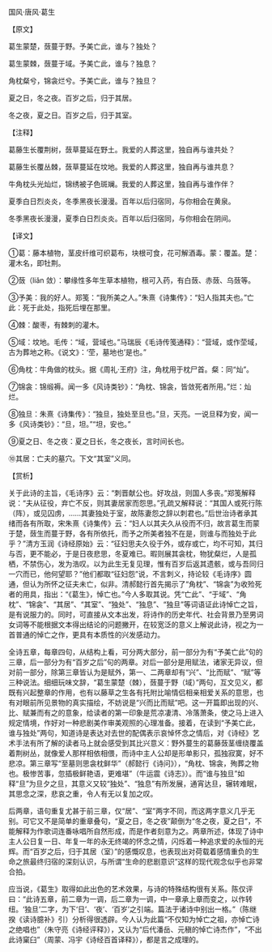 

国风·唐风·葛生

【原文】

葛生蒙楚，蔹蔓于野。予美亡此，谁与？独处？

葛生蒙棘，蔹蔓于域。予美亡此，谁与？独息？

角枕粲兮，锦衾烂兮。予美亡此，谁与？独旦？

夏之日，冬之夜。百岁之后，归于其居。

冬之夜，夏之日。百岁之后，归于其室。

【注释】

葛藤生长覆荆树，蔹草蔓延在野土。我爱的人葬这里，独自再与谁共处？

葛藤生长覆丛棘，蔹草蔓延在坟地。我爱的人葬这里，独自再与谁共息？

牛角枕头光灿烂，锦绣被子色斑斓。我爱的人葬这里，独自再与谁作伴？

夏季白日烈炎炎，冬季黑夜长漫漫。百年以后归宿同，与你相会在黄泉。

冬季黑夜长漫漫，夏季白日烈炎炎。百年以后归宿同，与你相会在阴间。

【译文】

①葛：藤本植物，茎皮纤维可织葛布，块根可食，花可解酒毒。蒙：覆盖。楚：灌木名，即牡荆。

②蔹（liǎn 敛）：攀缘性多年生草本植物，根可入药，有白蔹、赤蔹、乌蔹等。

③予美：我的好人。郑笺：“我所美之人。”朱熹《诗集传》：“妇人指其夫也。”亡此：死于此处，指死后埋在那里。

④棘：酸枣，有棘刺的灌木。

⑤域：坟地。毛传：“域，营域也。”马瑞辰《毛诗传笺通释》：“营域，或作茔域，古为葬地之称。《说文》：‘茔，墓地也’是也。”

⑥角枕：牛角做的枕头。据《周礼·王府》注，角枕用于枕尸首。粲：同“灿”。

⑦锦衾：锦缎褥。闻一多《风诗类钞》：“角枕、锦衾，皆敛死者所用。”烂：灿烂。

⑧独旦：朱熹《诗集传》：“独旦，独处至旦也。”旦，天亮。一说旦释为安，闻一多《风诗类钞》：“旦，坦。”“坦，安也。”

⑨夏之日、冬之夜：夏之日长，冬之夜长，言时间长也。

⑩其居：亡夫的墓穴。下文“其室”义同。

【赏析】

关于此诗的主旨，《毛诗序》云：“刺晋献公也。好攻战，则国人多丧。”郑笺解释说：“夫从征役，弃亡不反，则其妻居家而怨思。”孔疏又解释说：“其国人或死行陈（阵），或见囚虏，……其妻独处于室，故陈妻怨之辞以刺君也。”后世治诗者承其绪而各有所取，宋朱熹《诗集传》云：“妇人以其夫久从役而不归，故言葛生而蒙于楚，蔹生而蔓于野，各有所依托，而予之所美者独不在是，则谁与而独处于此乎？”清方玉润《诗经原始》云：“征妇思夫久役于外，或存或亡，均不可知，其归与否，更不能必，于是日夜悲思，冬夏难已。暇则展其衾枕，物犹粲烂，人是孤栖，不禁伤心，发为浩叹。以为此生无复见理，惟有百岁后返其遗骸，或与吾同归一穴而已，他何望耶？”他们都取“征妇怨”说，不言刺义，持论较《毛诗序》圆通，但认为所怀之征夫未亡，似非。清郝懿行首先揭示了“角枕”、“锦衾”为收殓死者的用具，指出：“《葛生》，悼亡也。”今人多取其说。凭“亡此”、“于域”、“角枕”、“锦衾”、“其居”、“其室”、“独处”、“独息”、“独旦”等词语证此诗悼亡之旨，是有说服力的。同时，可直接从文本出发，将诗作的历史年代、社会背景乃至男词女词等不能根据文本得出结论的问题撇开，在较宽泛的意义上解说此诗，视之为一首普通的悼亡之作，更具有本质性的兴发感动力。

全诗五章，每章四句，从结构上看，可分两大部分，前一部分为有“予美亡此”句的三章，后一部分为有“百岁之后”句的两章。对后一部分是用赋法，诸家无异议，但对前一部分，除第三章皆认为是赋外，第一、二两章却有“兴”、“比而赋”、“赋”等三种说法。细细玩味文辞，“葛生蒙楚（棘），蔹蔓于野（域）”两句，互文见义，都既有兴起整章的作用，也有以藤草之生各有托附比喻情侣相亲相爱关系的意思，也有对眼前所见景物的真实描绘，不妨说是“兴而比而赋”吧。这一开篇即出现的兴、比、赋兼而有之的意象，给读者的第一印象是荒凉凄清、冷落萧条，使之马上进入规定情境，作好对一种悲剧美作审美观照的心理准备。接着，在读到“予美亡此，谁与独处”两句，知道诗是表达对去世的配偶表示哀悼怀念之情后，对《诗经》艺术手法有所了解的读者马上就会感受到其比兴意义：野外蔓生的葛藤蔹茎缠绕覆盖着荆树丛，就像爱人那样相依相偎，而诗中主人公却是形单影只，孤独寂寞，好不悲凉。第三章写“至墓则思衾枕鲜华”（郝懿行《诗问》），“角枕、锦衾，殉葬之物也。极惨苦事，忽插极鲜艳语，更难堪”（牛运震《诗志》）。而“谁与独旦”如释“旦”为旦夕之旦，其意义又较“独处”、“独息”有所发展，通宵达旦，辗转难眠，其思念之深，悲哀之重，令人有无以复加之叹。

后两章，语句重复尤甚于前三章，仅“居”、“室”两字不同，而这两字意义几乎无别。可它又不是简单的重章叠句，“夏之日，冬之夜”颠倒为“冬之夜，夏之日”，不能解释为作歌词连番咏唱所自然形成，而是作者刻意为之。两章所述，体现了诗中主人公日复一日、年复一年的永无终竭的怀念之情，闪烁着一种追求爱的永恒的光辉。而“百岁之后，归于其居（室）”的感慨叹息，也表现出对荷载着感情重负的生命之旅最终归宿的深刻认识，与所谓“生命的悲剧意识”这样的现代观念似乎也非常合拍。

应当说，《葛生》取得如此出色的艺术效果，与诗的特殊结构很有关系。陈仅评曰：“此诗五章，前二章为一调，后二章为一调，中一章承上章而变之，以作转纽。‘独旦’二字，为下‘日’、‘夜’、‘百岁’之引端。篇法于诸诗中别出一格。”（陈继揆《读诗臆补》引）分析得很透辟。今人认为此篇“不仅知为悼亡之祖，亦悼亡诗之绝唱也”（朱守亮《诗经评释》），又认为“后代潘岳、元稹的悼亡诗杰作”，“不出此诗窠臼”（周蒙、冯宇《诗经百首译释》），都是言之成理的。

